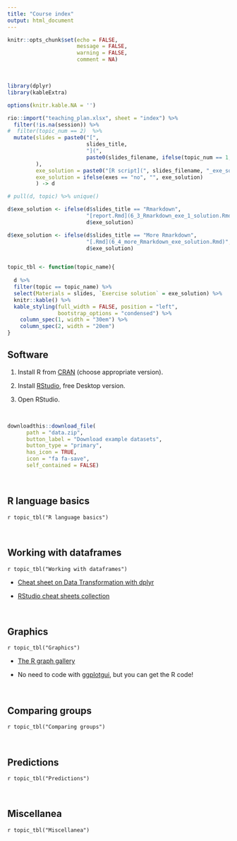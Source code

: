 ```yaml
---
title: "Course index"
output: html_document
---
```



```r
knitr::opts_chunk$set(echo = FALSE, 
                      message = FALSE, 
                      warning = FALSE,
                      comment = NA)

```

\


```r
library(dplyr)
library(kableExtra)

options(knitr.kable.NA = '')

rio::import("teaching_plan.xlsx", sheet = "index") %>% 
  filter(!is.na(session)) %>% 
#  filter(topic_num == 2)  %>% 
  mutate(slides = paste0("[", 
                         slides_title, 
                         "](",
                         paste0(slides_filename, ifelse(topic_num == 1, ".R", ".html")), ")"
         ),
         exe_solution = paste0("[R script](", slides_filename, "_exe_solution.R)"),
         exe_solution = ifelse(exes == "no", "", exe_solution)
         ) -> d

# pull(d, topic) %>% unique() 

d$exe_solution <- ifelse(d$slides_title == "Rmarkdown",
                         "[report.Rmd](6_3_Rmarkdown_exe_1_solution.Rmd),  [slides.Rmd](6_3_Rmarkdown_exe_2_solution.Rmd)",
                         d$exe_solution)

d$exe_solution <- ifelse(d$slides_title == "More Rmarkdown",
                         "[.Rmd](6_4_more_Rmarkdown_exe_solution.Rmd)",
                         d$exe_solution)


topic_tbl <- function(topic_name){
  
  d %>% 
  filter(topic == topic_name) %>% 
  select(Materials = slides, `Exercise solution` = exe_solution) %>% 
  knitr::kable() %>% 
  kable_styling(full_width = FALSE, position = "left", 
                bootstrap_options = "condensed") %>% 
    column_spec(1, width = "30em") %>% 
    column_spec(2, width = "20em")
}

```


## Software

1. Install R from [CRAN](https://cran.r-project.org/) (choose appropriate version).

2. Install [RStudio](https://www.rstudio.com/products/rstudio/download/), free Desktop version.

3. Open RStudio.

\


```r
downloadthis::download_file(
      path = "data.zip",
      button_label = "Download example datasets",
      button_type = "primary",
      has_icon = TRUE,
      icon = "fa fa-save",
      self_contained = FALSE)
```

\

## R language basics
`r topic_tbl("R language basics")`

\

## Working with dataframes
`r topic_tbl("Working with dataframes")`

- [Cheat sheet on Data Transformation with dplyr](https://nyu-cdsc.github.io/learningr/assets/data-transformation.pdf)

- [RStudio cheat sheets collection](https://www.rstudio.com/resources/cheatsheets/)



\

## Graphics
`r topic_tbl("Graphics")`

- [The R graph gallery](https://r-graph-gallery.com/)

- No need to code with [ggplotgui](https://shiny.gmw.rug.nl/ggplotgui/), but you can get the R code!  

\

## Comparing groups
`r topic_tbl("Comparing groups")`

\

## Predictions
`r topic_tbl("Predictions")`

\

## Miscellanea
`r topic_tbl("Miscellanea")`

